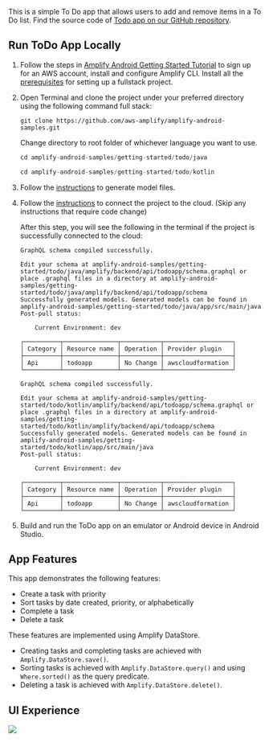 
This is a simple To Do app that allows users to add and remove items in a To Do list. Find the source code of [Todo app on our GitHub repository](https://github.com/aws-amplify/amplify-android-samples/tree/main/getting-started/todo).

## Run ToDo App Locally

1. Follow the steps in [Amplify Android Getting Started Tutorial](/start/getting-started/installation/q/integration/android/#sign-up-for-an-aws-account) to sign up for an AWS account, install and configure Amplify CLI. Install all the [prerequisites](/start/getting-started/setup/q/integration/android/#prerequisites) for setting up a fullstack project.

2. Open Terminal and clone the project under your preferred directory using the following command full stack:

   ```
   git clone https://github.com/aws-amplify/amplify-android-samples.git
   ```

   Change directory to root folder of whichever language you want to use.

   <BlockSwitcher>
   <Block name="Java">

   ```java
   cd amplify-android-samples/getting-started/todo/java
   ```

   </Block>
   <Block name="Kotlin">

   ```kotlin
   cd amplify-android-samples/getting-started/todo/kotlin
   ```

  </Block>
  </BlockSwitcher>

3. Follow the [instructions](/start/getting-started/generate-model) to generate model files.

4. Follow the [instructions](/start/getting-started/add-api/q/integration/android/#deploy-your-amplify-sandbox-backend) to connect the project to the cloud. (Skip any instructions that require code change)

   After this step, you will see the following in the terminal if the project is successfully connected to the cloud:

   <BlockSwitcher>
   <Block name="Java">

   ```
   GraphQL schema compiled successfully.

   Edit your schema at amplify-android-samples/getting-started/todo/java/amplify/backend/api/todoapp/schema.graphql or place .graphql files in a directory at amplify-android-samples/getting-started/todo/java/amplify/backend/api/todoapp/schema
   Successfully generated models. Generated models can be found in amplify-android-samples/getting-started/todo/java/app/src/main/java
   Post-pull status:

       Current Environment: dev

   ┌──────────┬───────────────┬───────────┬───────────────────┐
   │ Category │ Resource name │ Operation │ Provider plugin   │
   ├──────────┼───────────────┼───────────┼───────────────────┤
   │ Api      │ todoapp       │ No Change │ awscloudformation │
   └──────────┴───────────────┴───────────┴───────────────────┘

   ```

   </Block>
   <Block name="Kotlin">

   ```
   GraphQL schema compiled successfully.

   Edit your schema at amplify-android-samples/getting-started/todo/kotlin/amplify/backend/api/todoapp/schema.graphql or place .graphql files in a directory at amplify-android-samples/getting-started/todo/kotlin/amplify/backend/api/todoapp/schema
   Successfully generated models. Generated models can be found in amplify-android-samples/getting-started/todo/kotlin/app/src/main/java
   Post-pull status:

       Current Environment: dev

   ┌──────────┬───────────────┬───────────┬───────────────────┐
   │ Category │ Resource name │ Operation │ Provider plugin   │
   ├──────────┼───────────────┼───────────┼───────────────────┤
   │ Api      │ todoapp       │ No Change │ awscloudformation │
   └──────────┴───────────────┴───────────┴───────────────────┘

   ```
   </Block>
   </BlockSwitcher>

5. Build and run the ToDo app on an emulator or Android device in Android Studio.

## App Features

This app demonstrates the following features:
- Create a task with priority
- Sort tasks by date created, priority, or alphabetically
- Complete a task
- Delete a task

These features are implemented using Amplify DataStore.
- Creating tasks and completing tasks are achieved with `Amplify.DataStore.save()`.
- Sorting tasks is achieved with `Amplify.DataStore.query()` and using `Where.sorted()` as the query predicate.
- Deleting a task is achieved with `Amplify.DataStore.delete()`.

## UI Experience

![](/images/todo-app.png)

